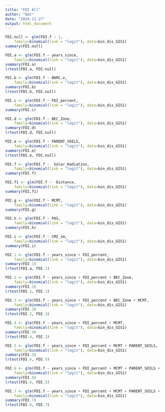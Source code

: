 ```yaml
---
title: "FDI All"
author: "Nat"
date: "2024-11-27"
output: html_document
---
```


```r
FDI.null <- glm(FDI.f ~ 1,
    family=binomial(link = "logit"), data=bin_dis_GIS1)
summary(FDI.null)

FDI.a <- glm(FDI.f ~ years_since,
    family=binomial(link = "logit"), data=bin_dis_GIS1)
summary(FDI.a)
lrtest(FDI.a, FDI.null)

FDI.b <- glm(FDI.f ~ BARC.x,
    family=binomial(link = "logit"), data=bin_dis_GIS1)
summary(FDI.b)
lrtest(FDI.b, FDI.null)

FDI.c <- glm(FDI.f ~ FDI_percent,
    family=binomial(link = "logit"), data=bin_dis_GIS1)
summary(FDI.c)

FDI.d <- glm(FDI.f ~ BEC_Zone,
    family=binomial(link = "logit"), data=bin_dis_GIS1)
summary(FDI.d)
lrtest(FDI.d, FDI.null)

FDI.e <- glm(FDI.f ~ PARENT_SOILS,
    family=binomial(link = "logit"), data=bin_dis_GIS1)
summary(FDI.e)
lrtest(FDI.e, FDI.null)

FDI.f <- glm(FDI.f ~  Solar_Radiation,
    family=binomial(link = "logit"), data=bin_dis_GIS1)
summary(FDI.f)

FDI.f1 <- glm(FDI.f ~  Distance,
    family=binomial(link = "logit"), data=bin_dis_GIS1)
summary(FDI.f1)

FDI.g <- glm(FDI.f ~ MCMT,
    family=binomial(link = "logit"), data=bin_dis_GIS1)
summary(FDI.g)

FDI.h <- glm(FDI.f ~ PAS,
    family=binomial(link = "logit"), data=bin_dis_GIS1)
summary(FDI.h)

FDI.i <- glm(FDI.f ~ CMI_sm,
    family=binomial(link = "logit"), data=bin_dis_GIS1)
summary(FDI.i)
```

```r
FDI.1 <- glm(FDI.f ~ years_since + FDI_percent,
    family=binomial(link = "logit"), data=bin_dis_GIS1)
summary(FDI.1)
lrtest(FDI.a, FDI.1)

FDI.2 <- glm(FDI.f ~ years_since + FDI_percent + BEC_Zone,
    family=binomial(link = "logit"), data=bin_dis_GIS1)
summary(FDI.2)
lrtest(FDI.2, FDI.1)

FDI.3 <- glm(FDI.f ~ years_since + FDI_percent + BEC_Zone + MCMT,
    family=binomial(link = "logit"), data=bin_dis_GIS1)
summary(FDI.3)
lrtest(FDI.2, FDI.3)

FDI.4 <- glm(FDI.f ~ years_since + FDI_percent + MCMT,
    family=binomial(link = "logit"), data=bin_dis_GIS1)
summary(FDI.4)
lrtest(FDI.4, FDI.3)

FDI.5 <- glm(FDI.f ~ years_since + FDI_percent + MCMT + PARENT_SOILS,
    family=binomial(link = "logit"), data=bin_dis_GIS1)
summary(FDI.5)
lrtest(FDI.4, FDI.5)

FDI.6 <- glm(FDI.f ~ years_since + FDI_percent + MCMT + PARENT_SOILS + Distance,
    family=binomial(link = "logit"), data=bin_dis_GIS1)
summary(FDI.6)
lrtest(FDI.6, FDI.5)

FDI.7 <- glm(FDI.f ~ years_since + FDI_percent + MCMT + PARENT_SOILS + Distance + BARC.x,
    family=binomial(link = "logit"), data=bin_dis_GIS1)
summary(FDI.7)
lrtest(FDI.6, FDI.7)
```

